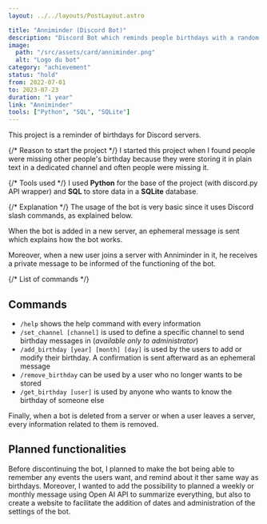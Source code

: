 ```yaml
---
layout: ../../layouts/PostLayout.astro

title: "Anniminder (Discord Bot)"
description: "Discord Bot which reminds people birthdays with a random sentence in the servers he set his birthday, or can tell the birthday of someone else if asked by another user."
image:
  path: "/src/assets/card/anniminder.png"
  alt: "Logo du bot"
category: "achievement"
status: "hold"
from: 2022-07-01
to: 2023-07-23
duration: "1 year"
link: "Anniminder"
tools: ["Python", "SQL", "SQLite"]
---
```


This project is a reminder of birthdays for Discord servers.

{/* Reason to start the project */}
I started this project when I found people were missing other people's birthday because they were storing it in plain text in a dedicated channel and often people were missing it.

{/* Tools used */}
I used **Python** for the base of the project (with discord.py API wrapper) and **SQL** to store data in a **SQLite** database.

{/* Explanation */}
The usage of the bot is very basic since it uses Discord slash commands, as explained below.

When the bot is added in a new server, an ephemeral message is sent which explains how the bot works.

Moreover, when a new user joins a server with Anniminder in it, he receives a private message to be informed of the functioning of the bot.

{/* List of commands */}

## Commands

- `/help` shows the help command with every information
- `/set_channel [channel]` is used to define a specific channel to send birthday messages in (_available only to administrator_)
- `/add_birthday [year] [month] [day]` is used by the users to add or modify their birthday. A confirmation is sent afterward as an ephemeral message
- `/remove_birthday` can be used by a user who no longer wants to be stored
- `/get_birthday [user]` is used by anyone who wants to know the birthday of someone else

Finally, when a bot is deleted from a server or when a user leaves a server, every information related to them is removed.

## Planned functionalities

Before discontinuing the bot, I planned to make the bot being able to remember any events the users want, and remind about it ther same way as birthdays. Moreover, I wanted to add the possibility to planned a weekly or monthly message using Open AI API to summarize everything, but also to create a website to facilitate the addition of dates and administration of the settings of the bot.
